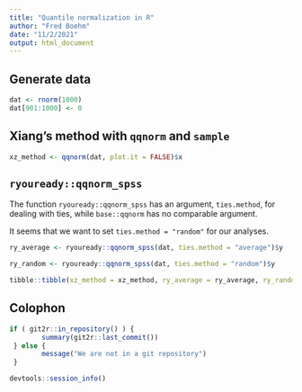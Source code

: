 ```yaml
---
title: "Quantile normalization in R"
author: "Fred Boehm"
date: "11/2/2021"
output: html_document
---
```


## Generate data

```r
dat <- rnorm(1000)
dat[901:1000] <- 0
```

## Xiang's method with `qqnorm` and `sample`

```r
xz_method <- qqnorm(dat, plot.it = FALSE)$x
```


## `ryouready::qqnorm_spss`

The function `ryouready::qqnorm_spss` has an argument, `ties.method`, for dealing with ties, while
`base::qqnorm` has no comparable argument.

It seems that we want to set `ties.method = "random"` for our analyses.

```r
ry_average <- ryouready::qqnorm_spss(dat, ties.method = "average")$y
```

```r
ry_random <- ryouready::qqnorm_spss(dat, ties.method = "random")$y
```

```r
tibble::tibble(xz_method = xz_method, ry_average = ry_average, ry_random = ry_random)
```


## Colophon


```r
if ( git2r::in_repository() ) {
        summary(git2r::last_commit()) 
 } else { 
        message("We are not in a git repository") 
 }
```

```r
devtools::session_info()
```
